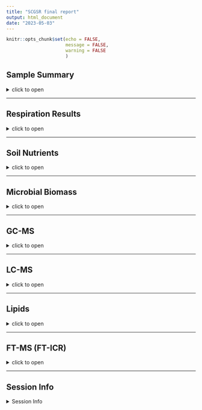 ```yaml
---
title: "SCGSR final report"
output: html_document
date: "2023-05-03"
---
```


```r
knitr::opts_chunk$set(echo = FALSE,
                      message = FALSE,
                      warning = FALSE
                      )
```

## Sample Summary

<details>
  <summary>click to open</summary>
Soils from northwest Alaska were homogenized and pre-incubated at -2 and -6 degrees Celsius for three months after which they were incubated at 2,4,6,8,10 degrees Celsius for one week. After the week long incubation soils were extracted using 0.5M K2SO4, and chloroform extracted to measure microbial biomass and nutrient concentrations. Sub-samples were also sent to PNNL for MPLEx (Methanol chloroform extraction) to provide more comprehensive analysis of the molecular composition of organic matter using FT-ICR, NMR, GC-MS and LC-MS techniques. Lipidomics were also performed to ascertain if there were any significant shifts in microbial biomass.

```r
tar_read(sample_key) %>% knitr::kable()
```

</details>

---

## Respiration Results

<details>
  <summary>click to open</summary>
Respiration measurements were taken daily during the incubation using a Li-850 bench top respiration unit. Below are the respiration rates for each sample, as well as the calculates total C respired.  

```r
tar_read(gg_respiration)$gg_N_Legend
tar_read(Stats_Table)$"Respiration statistics: anova(lme(Res ~ JD2 + Inc_temp + pre_inc,random = ~1|Sample_ID))"
tar_read(Stats_Table)$LastRES_aov
```

</details>


---

## Soil Nutrients
<details>
  <summary>click to open</summary>
Soil K2SO4 extracts were utilized to measure ammonium, Nitrate, Total free primary amines, phosphate, Total reducing sugars. Below are the concentration data. An asterisks indicates a significant (p<= 0.05) difference in pre-incubation temperature. 

```r
tar_read(gg_nutrients)$`Total reducing sugars`
```
```r
tar_read(gg_nutrients)$`Total reducing sugars`
tar_read(gg_nutrients)$`Nutrient combined`
tar_read(Stats_Table)$all_aov3
```

</details>

---

## Microbial Biomass

<details>
  <summary>click to open</summary>
Soil K2SO4 extracts were utilized to measure ammonium, Nitrate, Total free primary amines, phosphate, Total reducing sugars. Below is the concentration data.An asterisks indicates a significant (p<= 0.05) difference in pre-incubation temperature.

```r
tar_read(gg_MicrobialBiomass)$"Total Biomass"
tar_read(Stats_Table)$all_aov4
```

</details>

---

## GC-MS

<details>
  <summary>click to open</summary>


```r
tar_read(gg_GC)$GC
tar_read(gg_GC)$StatsGC
```

</details>

---

## LC-MS

<details>
  <summary>click to open</summary>
 

```r
tar_read(gg_LC)$LC_pos
tar_read(gg_LC)$LC_neg
tar_read(gg_LC)$StatsLC
```

</details>


---

## Lipids

<details>
  <summary>click to open</summary>
 

```r

tar_read(gg_Lipid)$Lipid_pos2
tar_read(gg_Lipid)$Lipid_neg2

tar_read(gg_Lipid)$gg_pca_pre
tar_read(gg_Lipid)$gg_pca_inc
tar_read(gg_Lipid)$permanova_Lipid_all
tar_read(gg_Lipid)$gg_pca_pre_pos
tar_read(gg_Lipid)$gg_pca_inc_pos
tar_read(gg_Lipid)$permanova_Lipid_all2
tar_read(gg_Lipid)$gg_pca_pre_neg
tar_read(gg_Lipid)$gg_pca_inc_neg
tar_read(gg_Lipid)$permanova_Lipid_all3

```

</details>

---

## FT-MS (FT-ICR)

<details>
  <summary>click to open</summary>

### FTICR  Van krevalin diagrams:

<details>
  <summary>click to open</summary>
  
```r
ggExtra::ggMarginal(gg_FTICR$gg_vk_polar_nonpolar, groupColour = TRUE, groupFill = TRUE, alpha = 0.1)

```

```r
tar_read(gg_FTICR)$gg_vk_domains
tar_read(gg_FTICR)$gg_vk_all
tar_read(gg_FTICR)$gg_vk_all_pre
```
</details>

### FTICR  Common vs unique peaks by treatment:

<details>
  <summary>click to open</summary>

```r
tar_read(gg_FTICR)$gg_unique_pre
tar_read(gg_FTICR)$gg_common_unique
tar_read(gg_FTICR)$fticr_unique_summary
  tar_read(gg_FTICR)$gg_common_unique_inc
  tar_read(gg_FTICR)$fticr_unique_summary_inc
  tar_read(gg_FTICR)$gg_common_unique_inc_pre
  tar_read(gg_FTICR)$fticr_unique_summary_inc_pre
  
```
</details>

### FTICR  Permanova results and PCAs:

<details>
  <summary>click to open</summary>

```r
tar_read(gg_FTICR)$relabund
```

#### PCA results:
```r
tar_read(gg_FTICR)$gg_pca_polar_nonpolar
tar_read(gg_FTICR)$gg_pca_polar_nonpolar_pre
tar_read(gg_FTICR)$gg_pca_polar_nonpolar_inc
tar_read(gg_FTICR)$permanova_fticr_all

  tar_read(gg_FTICR)$gg_pca_by_pre_polar
   tar_read(gg_FTICR)$gg_pca_by_inc_polar
   tar_read(gg_FTICR)$permanova_fticr_polar
   
  tar_read(gg_FTICR)$gg_pca_by_pre_nonpolar
  tar_read(gg_FTICR)$gg_pca_by_inc_nonpolar
  tar_read(gg_FTICR)$permanova_fticr_nonpolar
```
</details>




</details>

---

## Session Info 

<details>
  <summary> Session Info </summary>

Date run: `r Sys.Date()`

```r
sessionInfo()
```

</details>